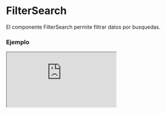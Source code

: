 # FilterSearch

El componente FilterSearch permite filtrar datos por busquedas.


### Ejemplo

<Iframe
  minHeightIframe="30dvh"
  src="https://fenextjs-component-storybook.vercel.app/iframe.html?args=&id=component-filter-search--index&viewMode=story"
/>

### Importación

Para importar el componente FilterSearch, se puede hacer desde fenextjs

```tsx copy
import { FilterSearch } from "fenextjs";
```

### Parámetros

| Parámetro       | Tipo                             | Requerido | Default   | Descripcion                                                   |
| --------------- | -------------------------------- | --------- | --------- | ------------------------------------------------------------- |
| nameFilter      | string                           | no        | undefined | Nombre único para el filtro, utilizado en el contexto global. |
| defaultValue    | SearchDataProps                  | no        | \{\}      | Valor inicial del filtro de busqueda.                         |
| onChange        | (data: SearchDataProps) =\> void | no        | undefined | Función que se ejecuta cuando cambia el valor del busqueda.   |
| className       | string                           | no        | ''        | Clase CSS para personalizar el contenedor principal.          |
| classNameSearch | InputSearchClassProps            | no        | \{\}      | Clase CSS para personalizar el InputSearch.                   |

### Storybook

Para ver el storybook del componente lo puede hacer con este [link](https://fenextjs-component-storybook.vercel.app/?path=/story/component-filter-search--index)

### Usos

- Básico

```tsx copy
<FilterSearch />
```

- Con valores iniciales

```tsx copy
<FilterSearch defaultValue={{ search: "" }} />
```
